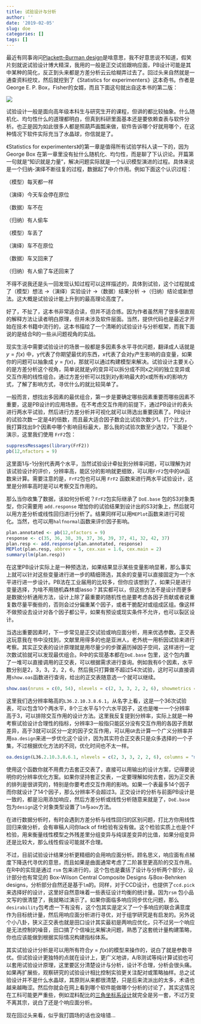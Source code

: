 ```yaml
---
title: 试验设计与分析
author: ''
date: '2019-02-05'
slug: doe
categories: []
tags: []
---
```


最近有同事询问[Plackett–Burman design](https://en.wikipedia.org/wiki/Plackett%E2%80%93Burman_design)是啥意思，我不好意思说不知道，假笑片刻就说试验设计博大精深，我用的一般是正交试验跟响应面，PB设计可能是其中某种的简化，反正到头来都是方差分析云云给糊弄过去了。回过头来自然就是一通查资料挖坟，然后就挖到了《Statistics for experimenters》这本奇书。作者是 George E. P. Box，Fisher的女婿，而且下面这句就出自这本书的第二版：

![](/cn/2019-02-05-doe_files/GBox.png)

试验设计一般是面向高年级本科生与研究生开的课程，但讲的都比较抽象。什么随机化、均匀性什么的道理都明白，但真到科研里面基本还是要依赖查表与软件分析。也正是因为如此很多人都是照葫芦画瓢来做，软件告诉哪个好就用哪个，在这种情况下软件实际充当了水晶球，你信就是了。

《Statistics for experimenters》的第一章是值得所有试验学科人读一下的，因为George Box 在第一章里没有扯什么随机化、均匀性，而是聊了下认识论。开篇第一句就是“知识就是力量”，解决问题实际就是一个认识模型演进的过程。具体来说是一个归纳-演绎不断往复的过程，数据起了中介作用。例如下面这个认识过程：

（模型）每天都一样

（演绎）今天车会停在原位

（数据）车不在

（归纳）有人偷车

（模型）车丢了

（演绎）车不在原位

（数据）车又回来了

（归纳）有人偷了车还回来了

不得不说我还是头一回发现认知过程可以这样描述的，具体到试验，这个过程就成了（模型）想法 ->（演绎）实验设计 ->（数据）结果分析 ->（归纳）结论或新想法。这大概是试验设计能上升到的最高理论高度了。

好了，不扯了，这本书非常适合读，但并不适合练。因为作者虽然用了很多很直观的解释方法让读者明白原理，但并未涉及软件层面。当然，提供代码也是最近才开始在技术书籍中流行的，这本书描绘了一个清晰的试验设计与分析框架，而我下面说的是结合R的一些从问题视角的实战。

现实生活中需要试验设计的场景一般都是多因素多水平寻优问题，翻译成人话就是 $y = f(x)$ 中，y代表了你期望最优的东西，x代表了会对y产生影响的自变量，如果你的问题可以抽象成 $y = f(x)$，那就可以通过构建模型来解决。试验设计主要关心的是方差分析这个视角，简单说就是y的变异可以拆分成不同x之间的独立变异或交互作用的线性组合。通过方差分析可以找到对y影响最大的x或所有x的影响方式，了解了影响方式，寻优什么的就比较简单了。

一般而言，想找出多因素的最优组合，第一步是要确定哪些因素重要而哪些因素不重要，这是PB设计的应用场景。在不考虑交互作用的前提下，通过PB设计的表头进行两水平试验，然后进行方差分析并可视化就可以筛选出重要因素了。PB设计的试验次数一定是4的倍数，而且最大适合因子数会比试验次数少1。打个比方，我打算找出9个因素中哪个影响目标最大，那么我的试验次数至少选12，下面是个演示，这里我们使用 `FrF2`包：

```r
suppressMessages(library(FrF2))
pb(12,nfactors = 9)
```

这里面1与-1分别代表两个水平，当然试验设计牵扯到分辨率问题，可以理解为对该试验设计的评价，分辨率高，能区分的影响就更细致，可以用`FrF2`包中的`GR`函数来计算。需要注意的是，`FrF2`包也可以用 `FrF2` 函数来进行两水平试验设计，这里是分辨率高时是可以考察交互作用的。

那么当你收集了数据，该如何分析呢？`FrF2`包实际继承了 `DoE.base` 包的S3对象类型，你只需要用 `add.response` 增加你的试验结果到设计出的S3对象上，然后就可以用方差分析或线性回归进行分析了。结果同样可以用`MEPlot`函数来进行可视化。当然，也可以用`halfnormal`函数来评价因子影响。

```r
plan.annotated <- pb(12,nfactors = 9)
response <- c(35, 36, 38, 39, 37, 36, 39, 37, 41, 32, 42, 37)
plan.resp <- add.response(plan.annotated, response)
MEPlot(plan.resp, abbrev = 5, cex.xax = 1.6, cex.main = 2)
summary(lm(plan.resp))
```

在这里PB设计实际上是一种预选法，如果结果显示某些变量影响显著，那么事实上就可以针对这些变量进行进一步的精细筛选，其余的变量可以直接固定为一个水平进行进一步设计。PB法在工业届用的比较多，但你应该想到了，如果只是进行变量选择，为啥不用随机森林或lasso？其实都可以，但这些方法不是设计而更多是数据分析通用方法，设计上除了最重要的随机性也是要考虑各因子贡献或者说重复数尽量平衡些的，否则会过分偏重某个因子，或者干脆配对或组成区组。像这样不做预设去设计对各个因子都公平，如果有预设或现实条件不允许，也可以裂区设计。

当选出重要因素时，下一步常见是正交试验或响应面分析，用来优选参数。正交表这玩意我在书中没找到，文献里用得多的也是亚洲人，老外统一用析因试验来进行考察。其实正交表的设计原理就是用尽量少的步骤遍历掉因子空间，这样进行一定次数试验就可以发现最优组合。R中的实现基本都在`DoE.base` 包里，这个包内置了一堆可以直接调用的正交表，可以根据需求进行查询。例如我有6个因素，水平数分别是2，3，3，2，2，6，然后我只打算做不超过54次试验，这时可以直接调用`show.oas`函数进行查询，给出的正交表随意选一个就可以继续。

```r
show.oas(nruns = c(0, 54), nlevels = c(2, 3, 3, 2, 2, 6), showmetrics = TRUE)
```

这里我们选分辨率略高的`L36.2.10.3.8.6.1`，从名字上看，这是一个36次试验表，可以包含10个两水平，8个三水平与1个六水平因子，这也是唯一一个分辨率高于3，可以排除交互作用的设计方法。这里我反复提到分辨率，实际上就是一种考察试验设计合理性的指标，分辨率3一般指只能区分没有交互作用的各因子贡献差异，高于3就可以区分一定的因子交互作用，可以用`GR`去计算一个广义分辨率并用`oa.design`来进一步优化这个设计，因为其实符合正交表只是众多选择的一个子集，不过根据优化方法的不同，优化时间也不太一样。

```r
oa.design(L36.2.10.3.8.6.1, nlevels = c(2, 3, 3, 2, 2, 6), columns = "min34")
```

使用这个函数你就不用费力去套正交表了，直接可以用输出的设计方案，记得要说明你的分辨率优化方案。如果你坚持套正交表，一定要理解如何去套，因为正交表的排列是很讲究的，特别是你要考虑交互作用的影响。如果一个表最多14个因子而你就设计了14个因子，那么分辨率不会超过3。正交设计的分析与前面PB设计是一致的，都是沿用添加响应，然后方差分析或线性分析随意来就是了，`DoE.base` 包为`design`这个对象类型设置了`lm`与`aov`方法。

在进行数据分析时，有时会遇到方差分析与线性回归的区别问题，打比方你用线性回归来做分析，会有审稿人问你lack of fit检验有没有做。这个检验实质上也是个F检验，用来衡量线性模型之外残差里分组变异与纯误差变异的比值，如果分组变异还是比较大，那么线性假设可能就不合理。

不过，目前试验设计结果分析更精细的会用响应面分析。顾名思义，响应面有点梯度下降迭代寻优的意思，而且如果是曲面通常考虑了二阶甚至更高阶的交互作用。在R中的实现是通过 `rsm` 包来进行的，这个包也是囊括了设计与分析两个部分，设计部分也有常见的 Box-Wilson Central Composite Designs 与Box-Behnken designs，分析部分自然还是基于`lm`的。同样，对于CCD设计，也提供了`ccd.pick`来选择好的设计，这里好自然意味着一些表征设计均衡的统计量。因为`rsm` 包小品文写的很清楚了，我就略过演示了。如果你面临多响应同步优化问题，那么`desirability`包考虑一下有没有，这个包其实是定义了一个多响应的联合满意度作为目标统计量，然后用响应面分析进行寻优，对于组学研究是有启发的。另外说个小八卦，狭义正交表也就是田口设计其实最初是两响应优化，只不过另一个响应是无法控制的噪音，田口搞了个信噪比来解决问题，熟悉了这套统计量构建策略，你也应该能做到根据实际情况构建指标体系。

其实试验设计分析是可以用所有符合$y = f(x)$的模型来操作的，说白了就是参数寻优。但试验设计更独特的点就在设计上，更广义地讲，A/B测试等纯计算试验也可以套用试验设计原理，这里要区分清楚设计与分析，设计不合理，分析会很头痛。如果再扩展些，观察研究的试验设计相比控制实验更关注配对或策略抽样。总之试验设计并不是什么水晶球，其原则从来都很清楚，只是后来流派出的太多，术语也越来越晦涩。然后你就会在网上看到哪个软件能做哪个分析的讨论了，其实这情况在工科可能更严重些，例如混料配比的[三角坐标系设计](https://support.minitab.com/zh-cn/minitab/18/help-and-how-to/modeling-statistics/doe/supporting-topics/mixture-designs/what-is-a-mixture-design/)就完全是另一套，不过万变不离其宗，说白了还是个响应面分析。

现在回过头来看，似乎我打圆场的话也没啥错…

